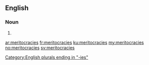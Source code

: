 ==English==

===Noun===
{{head|en}}

# {{plural of|meritocracy}}

[[Category:English plurals ending in "-ies"]]

[[ar:meritocracies]]
[[fr:meritocracies]]
[[ku:meritocracies]]
[[my:meritocracies]]
[[no:meritocracies]]
[[sv:meritocracies]]
